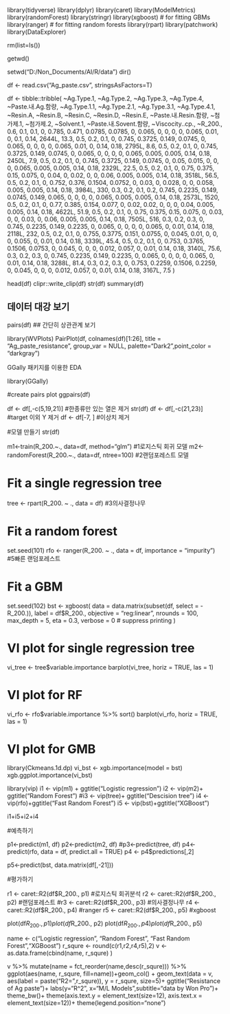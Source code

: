 library(tidyverse)
library(dplyr)
library(caret)
library(ModelMetrics)
library(randomForest)
library(stringr)
library(xgboost)  # for fitting GBMs
library(ranger)   # for fitting random forests
library(rpart) 
library(patchwork)
library(DataExplorer)

rm(list=ls())

getwd()

setwd("D:/Non_Documents/AI/R/data")
dir()


df <- read.csv("Ag_paste.csv", stringsAsFactors=T)

df <- tibble::tribble(
  ~Ag.Type.1, ~Ag.Type.2, ~Ag.Type.3, ~Ag.Type.4, ~Paste.내.Ag.함량, ~Ag.Type.1.1, ~Ag.Type.2.1, ~Ag.Type.3.1, ~Ag.Type.4.1, ~Resin.A, ~Resin.B, ~Resin.C, ~Resin.D, ~Resin.E, ~Paste.내.Resin.함량, ~첨가제.1, ~첨가제.2, ~Solvent.1, ~Paste.내.Sovent.함량, ~Viscocity..cp., ~R_200.,
         0.6,        0.1,        0.1,          0,          0.785,        0.471,       0.0785,       0.0785,            0,    0.065,        0,        0,        0,        0,             0.065,   0.01,      0,        0.1,               0.14,           2644L,    13.3,
         0.5,        0.2,        0.1,          0,          0.745,       0.3725,        0.149,       0.0745,            0,    0.065,        0,        0,        0,        0,             0.065,   0.01,      0,       0.14,               0.18,           2795L,     8.6,
         0.5,        0.2,        0.1,          0,          0.745,       0.3725,        0.149,       0.0745,            0,    0.065,        0,        0,        0,        0,             0.065,  0.005,  0.005,       0.14,               0.18,           2450L,     7.9,
         0.5,        0.2,        0.1,          0,          0.745,       0.3725,        0.149,       0.0745,            0,     0.05,    0.015,        0,        0,        0,             0.065,  0.005,  0.005,       0.14,               0.18,           2329L,    22.5,
         0.5,        0.2,        0.1,          0,           0.75,        0.375,         0.15,        0.075,            0,     0.04,        0,     0.02,        0,        0,              0.06,  0.005,  0.005,       0.14,               0.18,           3518L,    56.5,
         0.5,        0.2,        0.1,          0,          0.752,        0.376,       0.1504,       0.0752,            0,     0.03,        0,    0.028,        0,        0,             0.058,  0.005,  0.005,       0.14,               0.18,           3984L,     330,
         0.3,        0.2,        0.1,        0.2,          0.745,       0.2235,        0.149,       0.0745,        0.149,    0.065,        0,        0,        0,        0,             0.065,  0.005,  0.005,       0.14,               0.18,           2573L,    1520,
         0.5,        0.2,        0.1,          0,           0.77,        0.385,        0.154,        0.077,            0,     0.02,     0.02,        0,        0,        0,              0.04,  0.005,  0.005,       0.14,               0.18,           4622L,    51.9,
         0.5,        0.2,        0.1,          0,           0.75,        0.375,         0.15,        0.075,            0,     0.03,        0,        0,     0.03,        0,              0.06,  0.005,  0.005,       0.14,               0.18,           7505L,     516,
         0.3,        0.2,        0.3,          0,          0.745,       0.2235,        0.149,       0.2235,            0,    0.065,        0,        0,        0,        0,             0.065,      0,   0.01,       0.14,               0.18,           2118L,     232,
         0.5,        0.2,        0.1,          0,          0.755,       0.3775,        0.151,       0.0755,            0,    0.045,     0.01,        0,        0,        0,             0.055,      0,   0.01,       0.14,               0.18,           3339L,    45.4,
         0.5,        0.2,        0.1,          0,          0.753,       0.3765,       0.1506,       0.0753,            0,    0.045,        0,        0,        0,    0.012,             0.057,      0,   0.01,       0.14,               0.18,           3140L,    75.6,
         0.3,        0.2,        0.3,          0,          0.745,       0.2235,        0.149,       0.2235,            0,    0.065,        0,        0,        0,        0,             0.065,      0,   0.01,       0.14,               0.18,           3288L,    81.4,
         0.3,        0.2,        0.3,          0,          0.753,       0.2259,       0.1506,       0.2259,            0,    0.045,        0,        0,        0,    0.012,             0.057,      0,   0.01,       0.14,               0.18,           3167L,     7.5
  )


head(df)
clipr::write_clip(df)
str(df)
summary(df)


## 데이터 대강 보기

pairs(df) ## 간단히 상관관계 보기


library(WVPlots)
PairPlot(df, colnames(df)[1:26], title = "Ag_paste_resistance",
         group_var = NULL, palette="Dark2",point_color = "darkgray") 

############### GGally 패키지를 이용한 EDA  ##############################

library(GGally)

#create pairs plot
ggpairs(df)


df <- df[,-c(5,19,21)] #한종류만 있는 열은 제거
str(df)
df <- df[,-c(21,23)] #target 이외 Y 제거
df <- df[-7, ] #이상치 제거

#모델 만들기
str(df)

m1<-train(R_200.~., data=df, method="glm") #1로지스틱 회귀 모델
m2<-randomForest(R_200.~., data=df, ntree=100) #2랜덤포레스트 모델

# Fit a single regression tree
tree <- rpart(R_200. ~ ., data = df) #3의사결정나무

# Fit a random forest
set.seed(101)
rfo <- ranger(R_200. ~ ., data = df, importance = "impurity") #5빠른 랜덤포레스트

# Fit a GBM
set.seed(102)
bst <- xgboost(
  data = data.matrix(subset(df, select = -R_200.)),
  label = df$R_200., 
  objective = "reg:linear",
  nrounds = 100, 
  max_depth = 5, 
  eta = 0.3,
  verbose = 0  # suppress printing
)



# VI plot for single regression tree
vi_tree <- tree$variable.importance
barplot(vi_tree, horiz = TRUE, las = 1)

# VI plot for RF
vi_rfo <- rfo$variable.importance %>% sort()
barplot(vi_rfo, horiz = TRUE, las = 1)

# VI plot for GMB
library(Ckmeans.1d.dp)
vi_bst <- xgb.importance(model = bst)
xgb.ggplot.importance(vi_bst)

library(vip)
i1 <- vip(m1) + ggtitle("Logistic regression")
i2 <- vip(m2)+ ggtitle("Random Forest")
#i3 <- vip(tree)+ ggtitle("Descision tree")
i4 <- vip(rfo)+ggtitle("Fast Random Forest")
i5 <- vip(bst)+ggtitle("XGBoost")

i1+i5+i2+i4


#예측하기

p1<-predict(m1, df)
p2<-predict(m2, df)
#p3<-predict(tree, df)
p4<- predict(rfo, data = df, predict.all = TRUE)
p4 <- p4$predictions[,2]

p5<-predict(bst, data.matrix(df[,-21]))


#평가하기

r1 <- caret::R2(df$R_200., p1) #로지스틱 회귀분석
r2 <- caret::R2(df$R_200., p2) #랜덤포레스트
#r3 <- caret::R2(df$R_200., p3) #의사결정나무
r4 <- caret::R2(df$R_200., p4) #ranger
r5 <- caret::R2(df$R_200., p5) #xgboost

plot(df$R_200., p1)
plot(df$R_200., p2)
plot(df$R_200., p4)
plot(df$R_200., p5)


name <- c("Logistic regression", "Random Forest", "Fast Random Forest","XGBoost")
r_squre <- round(c(r1,r2,r4,r5),2)
v <- as.data.frame(cbind(name, r_squre) )

v %>% 
  mutate(name = fct_reorder(name,desc(r_squre))) %>% 
  ggplot(aes(name, r_squre, fill=name))+geom_col() + 
  geom_text(data = v, aes(label = paste("R2=",r_squre)), y = r_squre, size=5)+
  ggtitle("Resistance of Ag paste ")+
  labs(y="R^2", x="M/L Models",subtitle="data by Won Pro")+
  theme_bw()+
  theme(axis.text.y = element_text(size=12), 
        axis.text.x = element_text(size=12))+
  theme(legend.position="none")

